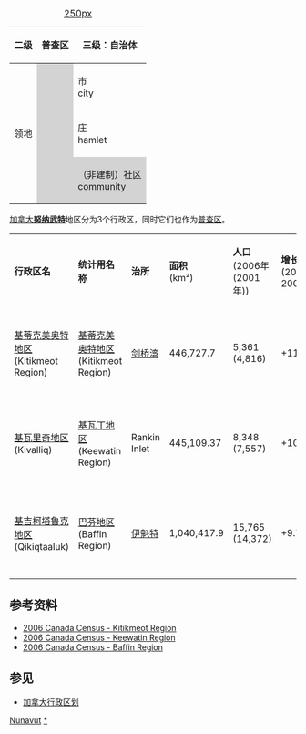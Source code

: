 {{noteTA
|1=zh-tw:努納福特;zh-hk:努拿烏特; zh-mo:努拿烏特; zh-cn:努纳武特; zh-hant: 努納武特;
|2=zh-tw:因努伊特; zh-cn:因纽特;zh-hk:因紐特;
|3=zh-tw:伊魁特; zh-cn:伊卡卢伊特;
|4=zh-hans:马尼托巴;zh-hk:緬尼吐巴;zh-tw:曼尼托巴;
}}
{| class="wikitable" style="float:right; font-size:80%;"
|+[[文件:Nunavut_municipalities.png|250px]]
|-
! 二级
! 普查区
! 三级：自治体
|-
| rowspan="3" | 领地
| style="background:lightgray" rowspan="3" | {{font color|grey|地区<br>region}}
| 市<br>city
|-
| 庄<br>hamlet
|-
| style="background:lightgray" | （非建制）社区<br>community
|}
[[加拿大|加拿大]]'''[[努纳武特|努纳武特]]'''地区分为3个行政区，同时它们也作为[[普查区|普查区]]。

{|class="wikitable sortable" cellpadding="1" align="center" style="border: 1px solid #88a; background: #f7f8ff; padding: 5px; font-size: 95%; text-align: center;"
|- style="background-color: #ccf"
| style="vertical-align: center;"| '''行政区名'''
| style="vertical-align: center;" | '''统计用名称'''
| style="vertical-align: center;" | '''治所'''
| style="vertical-align: center;" | '''面积'''<br/>(km²)
| style="vertical-align: center;" | '''人口'''<br/>(2006年(2001年))
| style="vertical-align: center;width: 5%" | '''增长率'''<br/>(2001-2006)
| style="vertical-align: center;width: 8%" | '''人口密度'''<br/>(/km²)
| style="vertical-align: center;" class="unsortable"| '''位置'''

|-
| [[基蒂克美奥特地区|基蒂克美奥特地区]]<br/>(Kitikmeot Region) || [[基蒂克美奥特地区|基蒂克美奥特地区]]<br/>(Kitikmeot Region) || [[剑桥湾|剑桥湾]] ||446,727.7 || 5,361 (4,816) || +11.3% || 0.012 || [[File:Nunavut_Kitikmeot_Region.png|100px]]   

|-
| [[基瓦里奇地区|基瓦里奇地区]]<br/>(Kivalliq) || [[基瓦丁地区|基瓦丁地区]]<br/>(Keewatin Region) || Rankin Inlet || 445,109.37 || 8,348 (7,557) || +10.5% || 0.019 || [[File:Nunavut_Kivalliq_Region.png|100px]]   

|-
| [[基吉柯塔鲁克地区|基吉柯塔鲁克地区]]<br/>(Qikiqtaaluk) || [[巴芬地区|巴芬地区]]<br/>(Baffin Region) || [[伊魁特|伊魁特]] || 1,040,417.9 || 15,765 (14,372) || +9.7% || 0.015 || [[File:Nunavut_Qikiqtaaluk_Region.png|100px]]   

|}

== 参考资料 ==
* [http://www12.statcan.ca/english/census06/data/profiles/community/Details/Page.cfm?Lang=E&Geo1=CD&Code1=6208&Geo2=PR&Code2=62&Data=Count&SearchText=Kitikmeot&SearchType=Begins&SearchPR=01&B1=All&GeoLevel=&GeoCode=6208 2006 Canada Census - Kitikmeot Region]
* [http://www12.statcan.ca/english/census06/data/profiles/community/Details/Page.cfm?Lang=E&Geo1=CD&Code1=6205&Geo2=PR&Code2=62&Data=Count&SearchText=Keewatin&SearchType=Begins&SearchPR=01&B1=All&GeoLevel=&GeoCode=6205 2006 Canada Census - Keewatin Region]
* [http://www12.statcan.ca/english/census06/data/profiles/community/Details/Page.cfm?Lang=E&Geo1=CD&Code1=6204&Geo2=PR&Code2=62&Data=Count&SearchText=Baffin&SearchType=Begins&SearchPR=01&B1=All&GeoLevel=&GeoCode=6204 2006 Canada Census - Baffin Region]

== 参见 ==
* [[加拿大行政区划|加拿大行政区划]]

{{加拿大题目|行政区划}}
{{努纳武特行政区划}}
[[Category:加拿大各地行政区划|Nunavut]]
[[Category:努納武特地區行政區劃|*]]